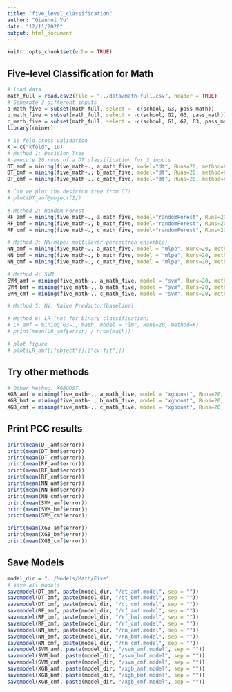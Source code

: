 ```yaml
---
title: "five_level_classification"
author: "Qianhui Yu"
date: "12/11/2020"
output: html_document
---
```


```r
knitr::opts_chunk$set(echo = TRUE)
```

## Five-level Classification for Math

```r
# load data
math_full = read.csv2(file = "../data/math-full.csv", header = TRUE)
# Generate 3 different inputs
a_math_five = subset(math_full, select = -c(school, G3, pass_math)) 
b_math_five = subset(math_full, select = -c(school, G2, G3, pass_math)) 
c_math_five = subset(math_full, select = -c(school, G1, G2, G3, pass_math)) 
library(rminer)

# 10-fold cross validation 
K = c("kfold", 10)
# Method 1: Decision Tree
# execute 20 runs of a DT classification for 3 inputs
DT_amf = mining(five_math~., a_math_five, model="dt", Runs=20, method=K)
DT_bmf = mining(five_math~., b_math_five, model="dt", Runs=20, method=K)
DT_cmf = mining(five_math~., c_math_five, model="dt", Runs=20, method=K)

# Can we plot the desicion tree from DT?
# plot(DT_amf@object[1])

# Method 2: Random Forest
RF_amf = mining(five_math~., a_math_five, model="randomForest", Runs=20, method=K)
RF_bmf = mining(five_math~., b_math_five, model="randomForest", Runs=20, method=K)
RF_cmf = mining(five_math~., c_math_five, model="randomForest", Runs=20, method=K)

# Method 3: NN(mlpe: multilayer perceptron ensemble)
NN_amf = mining(five_math~., a_math_five, model = "mlpe", Runs=20, method=K)
NN_bmf = mining(five_math~., b_math_five, model = "mlpe", Runs=20, method=K)
NN_cmf = mining(five_math~., c_math_five, model = "mlpe", Runs=20, method=K)

# Method 4: SVM
SVM_amf = mining(five_math~., a_math_five, model = "svm", Runs=20, method=K)
SVM_bmf = mining(five_math~., b_math_five, model = "svm", Runs=20, method=K)
SVM_cmf = mining(five_math~., c_math_five, model = "svm", Runs=20, method=K)

# Method 5: NV: Naive Predictor(baseline)

# Method 6: LR (not for binary classification)
# LR_amf = mining(G3~., math, model = "lm", Runs=20, method=K)
# print(mean(LR_amf$error) / nrow(math))

# plot figure
# plot(LR_amf[["object"]][["cv.fit"]])

```
## Try other methods
```r
# Other Method: XGBOOST
XGB_amf = mining(five_math~., a_math_five, model = "xgboost", Runs=20, method=K)
XGB_bmf = mining(five_math~., b_math_five, model = "xgboost", Runs=20, method=K)
XGB_cmf = mining(five_math~., c_math_five, model = "xgboost", Runs=20, method=K)
```
## Print PCC results
```r
print(mean(DT_amf$error))
print(mean(DT_bmf$error))
print(mean(DT_cmf$error))
print(mean(RF_amf$error))
print(mean(RF_bmf$error))
print(mean(RF_cmf$error))
print(mean(NN_amf$error))
print(mean(NN_bmf$error))
print(mean(NN_cmf$error))
print(mean(SVM_amf$error))
print(mean(SVM_bmf$error))
print(mean(SVM_cmf$error))       

print(mean(XGB_amf$error))
print(mean(XGB_bmf$error))
print(mean(XGB_cmf$error))  

```
## Save Models
```r
model_dir = "../Models/Math/Five"
# save all models
savemodel(DT_amf, paste(model_dir, "/dt_amf.model", sep = ""))
savemodel(DT_bmf, paste(model_dir, "/dt_bmf.model", sep = ""))
savemodel(DT_cmf, paste(model_dir, "/dt_cmf.model", sep = ""))
savemodel(RF_amf, paste(model_dir, "/rf_amf.model", sep = ""))
savemodel(RF_bmf, paste(model_dir, "/rf_bmf.model", sep = ""))
savemodel(RF_cmf, paste(model_dir, "/rf_cmf.model", sep = ""))
savemodel(NN_amf, paste(model_dir, "/nn_amf.model", sep = ""))
savemodel(NN_bmf, paste(model_dir, "/nn_bmf.model", sep = ""))
savemodel(NN_cmf, paste(model_dir, "/nn_cmf.model", sep = ""))
savemodel(SVM_amf, paste(model_dir, "/svm_amf.model", sep = ""))
savemodel(SVM_bmf, paste(model_dir, "/svm_bmf.model", sep = ""))
savemodel(SVM_cmf, paste(model_dir, "/svm_cmf.model", sep = ""))
savemodel(XGB_amf, paste(model_dir, "/xgb_amf.model", sep = ""))
savemodel(XGB_bmf, paste(model_dir, "/xgb_bmf.model", sep = ""))
savemodel(XGB_cmf, paste(model_dir, "/xgb_cmf.model", sep = ""))
```